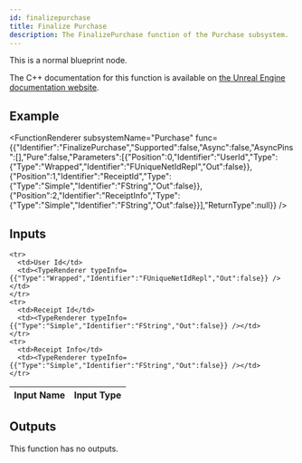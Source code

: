 ```yaml
---
id: finalizepurchase
title: Finalize Purchase
description: The FinalizePurchase function of the Purchase subsystem.
---
```



This is a normal blueprint node.

The C++ documentation for this function is available on [the Unreal Engine documentation website](https://dev.epicgames.com/documentation/en-us/unreal-engine/API/Plugins/OnlineSubsystem/Interfaces/IOnlinePurchase/).

## Example

<FunctionRenderer subsystemName="Purchase" func={{"Identifier":"FinalizePurchase","Supported":false,"Async":false,"AsyncPins":[],"Pure":false,"Parameters":[{"Position":0,"Identifier":"UserId","Type":{"Type":"Wrapped","Identifier":"FUniqueNetIdRepl","Out":false}},{"Position":1,"Identifier":"ReceiptId","Type":{"Type":"Simple","Identifier":"FString","Out":false}},{"Position":2,"Identifier":"ReceiptInfo","Type":{"Type":"Simple","Identifier":"FString","Out":false}}],"ReturnType":null}} />

## Inputs


<table>
  <thead>
    <tr>
      <th>Input Name</th>
      <th>Input Type</th>
    </tr>
  </thead>
  <tbody>
    
    <tr>
      <td>User Id</td>
      <td><TypeRenderer typeInfo={{"Type":"Wrapped","Identifier":"FUniqueNetIdRepl","Out":false}} /></td>
    </tr>
    <tr>
      <td>Receipt Id</td>
      <td><TypeRenderer typeInfo={{"Type":"Simple","Identifier":"FString","Out":false}} /></td>
    </tr>
    <tr>
      <td>Receipt Info</td>
      <td><TypeRenderer typeInfo={{"Type":"Simple","Identifier":"FString","Out":false}} /></td>
    </tr>
  </tbody>
</table>


## Outputs

This function has no outputs.

